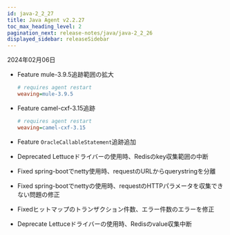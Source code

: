 ```yaml
---
id: java-2_2_27
title: Java Agent v2.2.27
toc_max_heading_level: 2
pagination_next: release-notes/java/java-2_2_26
displayed_sidebar: releaseSidebar
---
```


2024年02月06日

- <Status>Feature</Status> mule-3.9.5追跡範囲の拡大

  ```ini title="whatap.conf"
  # requires agent restart
  weaving=mule-3.9.5
  ```

- <Status>Feature</Status> camel-cxf-3.15追跡

  ```ini title="whatap.conf"
  # requires agent restart
  weaving=camel-cxf-3.15
  ```

- <Status>Feature</Status> <code>OracleCallableStatement</code>追跡追加

- <Status>Deprecated</Status> Lettuceドライバーの使用時、Redisのkey収集範囲の中断

- <Status>Fixed</Status> spring-bootでnetty使用時、requestのURLからquerystringを分離

- <Status>Fixed</Status> spring-bootでnettyの使用時、requestのHTTPパラメータを収集できない問題の修正

- <Status>Fixed</Status>ヒットマップのトランザクション件数、エラー件数のエラーを修正

- <Status>Deprecate</Status> Lettuceドライバーの使用時、Redisのvalue収集中断


<DownloadJava ver="2.2.27" />
